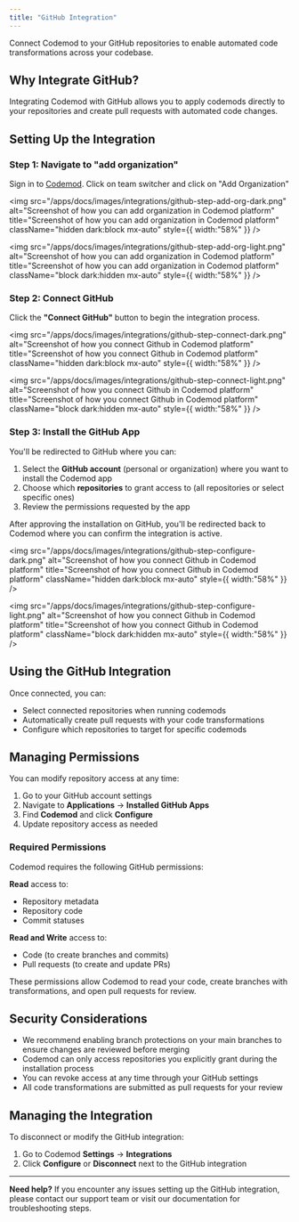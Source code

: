 ```yaml
---
title: "GitHub Integration"
---
```


Connect Codemod to your GitHub repositories to enable automated code transformations across your codebase.

## Why Integrate GitHub?

Integrating Codemod with GitHub allows you to apply codemods directly to your repositories and create pull requests with automated code changes.

## Setting Up the Integration

### Step 1: Navigate to "add organization"

Sign in to [Codemod](https://app.codemod.com). Click on team switcher and click on "Add Organization"

<img
  src="/apps/docs/images/integrations/github-step-add-org-dark.png"
  alt="Screenshot of how you can add organization in Codemod platform"
  title="Screenshot of how you can add organization in Codemod platform"
  className="hidden dark:block mx-auto"
  style={{ width:"58%" }}
/>

<img
  src="/apps/docs/images/integrations/github-step-add-org-light.png"
  alt="Screenshot of how you can add organization in Codemod platform"
  title="Screenshot of how you can add organization in Codemod platform"
  className="block dark:hidden mx-auto"
  style={{ width:"58%" }}
/>

### Step 2: Connect GitHub

Click the **"Connect GitHub"** button to begin the integration process.

<img
  src="/apps/docs/images/integrations/github-step-connect-dark.png"
  alt="Screenshot of how you connect Github in Codemod platform"
  title="Screenshot of how you connect Github in Codemod platform"
  className="hidden dark:block mx-auto"
  style={{ width:"58%" }}
/>

<img
  src="/apps/docs/images/integrations/github-step-connect-light.png"
  alt="Screenshot of how you connect Github in Codemod platform"
  title="Screenshot of how you connect Github in Codemod platform"
  className="block dark:hidden mx-auto"
  style={{ width:"58%" }}
/>

### Step 3: Install the GitHub App

You'll be redirected to GitHub where you can:

1. Select the **GitHub account** (personal or organization) where you want to install the Codemod app
2. Choose which **repositories** to grant access to (all repositories or select specific ones)
3. Review the permissions requested by the app

After approving the installation on GitHub, you'll be redirected back to Codemod where you can confirm the integration is active.

<img
  src="/apps/docs/images/integrations/github-step-configure-dark.png"
  alt="Screenshot of how you connect Github in Codemod platform"
  title="Screenshot of how you connect Github in Codemod platform"
  className="hidden dark:block mx-auto"
  style={{ width:"58%" }}
/>

<img
  src="/apps/docs/images/integrations/github-step-configure-light.png"
  alt="Screenshot of how you connect Github in Codemod platform"
  title="Screenshot of how you connect Github in Codemod platform"
  className="block dark:hidden mx-auto"
  style={{ width:"58%" }}
/>

## Using the GitHub Integration

Once connected, you can:

- Select connected repositories when running codemods
- Automatically create pull requests with your code transformations
- Configure which repositories to target for specific codemods

## Managing Permissions

You can modify repository access at any time:

1. Go to your GitHub account settings
2. Navigate to **Applications** → **Installed GitHub Apps**
3. Find **Codemod** and click **Configure**
4. Update repository access as needed

### Required Permissions

Codemod requires the following GitHub permissions:

**Read** access to:

- Repository metadata
- Repository code
- Commit statuses

**Read and Write** access to:

- Code (to create branches and commits)
- Pull requests (to create and update PRs)

These permissions allow Codemod to read your code, create branches with transformations, and open pull requests for review.

## Security Considerations

- We recommend enabling branch protections on your main branches to ensure changes are reviewed before merging
- Codemod can only access repositories you explicitly grant during the installation process
- You can revoke access at any time through your GitHub settings
- All code transformations are submitted as pull requests for your review

## Managing the Integration

To disconnect or modify the GitHub integration:

1. Go to Codemod **Settings** → **Integrations**
2. Click **Configure** or **Disconnect** next to the GitHub integration

---

**Need help?** If you encounter any issues setting up the GitHub integration, please contact our support team or visit our documentation for troubleshooting steps.